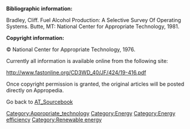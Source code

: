 '''Bibliographic information:'''

Bradley, Cliff. Fuel Alcohol Production: A Selective Survey Of Operating Systems. Butte, MT: National Center for Appropriate Technology, 1981.


'''Copyright information:'''

© National Center for Appropriate Technology, 1976.


Currently all information is available online from the following site:

http://www.fastonline.org/CD3WD_40/JF/424/19-416.pdf


Once copyright permission is granted, the original articles will be posted directly on Appropedia.





Go back to [[AT_Sourcebook]]

[[Category:Appropriate_technology]]
[[Category:Energy]]
[[Category:Energy efficiency]]
[[Category:Renewable energy]]